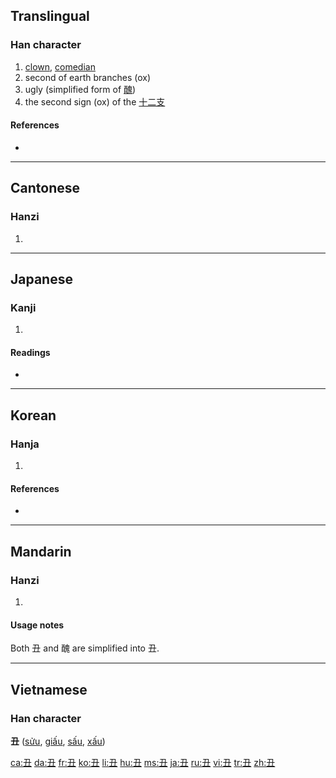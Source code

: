 {{also|醜}}<!-- may be replaced by zh-forms -->
==Translingual==

===Han character===
{{Han char|rn=1|rad=一|as=03|sn=4|four=1710<sub>5</sub>|canj=弓土 (NG)}}

# [[clown]], [[comedian]]
# second of earth branches (ox)
# ugly (simplified form of [[醜]])
# the second sign (ox) of the [[十二支]] <!-- Apparently the Chinese use 牛 instead. -->

====References====
* {{Han ref|kx=0077.040|dkj=00023|dj=0154.040|hdz=10012.070|uh=4E11|ud=19985|bh=A4A1|bd=42145}}

----

==Cantonese==

===Hanzi===
{{yue-hanzi|jyut=|y=chau2}}

# {{defn|Cantonese}}

----

==Japanese==

===Kanji===
{{ja-kanji|grade=|rs=一03}}

# {{defn|Japanese}}

====Readings====
* {{ja-readings|on=[[ちゅう]] (chū), [[ちゅ]] (chu)|kun=[[うし]] (ushi)}}

----

==Korean==

===Hanja===
{{ko-hanja|hangeul=[[축]], [[추]]|rv=chuk, chu|mr=ch'uk, ch'u|eumhun=[[소]], [[이름]]|ehrv=so, ileum|ehmr=so, irǔm|ehy=}}

# {{defn|Korean}}

====References====
* {{Hanja ref|nav=11990}}

----

==Mandarin==

===Hanzi===
{{cmn-hanzi|tra=醜|pin=[[chǒu]] ([[chou3]])|wg=ch'ou<sup>3</sup>}}

# {{defn|Mandarin}}

====Usage notes====
Both 丑 and 醜 are simplified into 丑.

----

==Vietnamese==

===Han character===
'''丑''' ([[sửu]], [[giấu]], [[sấu]], [[xấu]])

[[ca:丑]]
[[da:丑]]
[[fr:丑]]
[[ko:丑]]
[[li:丑]]
[[hu:丑]]
[[ms:丑]]
[[ja:丑]]
[[ru:丑]]
[[vi:丑]]
[[tr:丑]]
[[zh:丑]]
